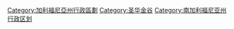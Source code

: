 [[Category:加利福尼亞州行政區劃|Category:加利福尼亞州行政區劃]]
[[Category:圣华金谷|Category:圣华金谷]]
[[Category:南加利福尼亚州行政区划|Category:南加利福尼亚州行政区划]]